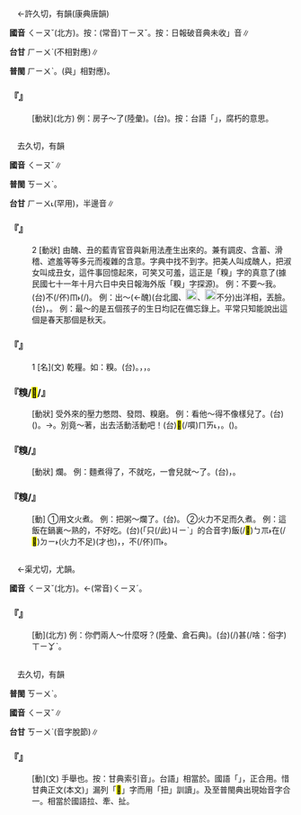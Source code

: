 
=={{ruby|朽|ㄑㄧㄡˇ}}==

　←許久切，有韻{{ruby|＝|ㄒㄧㄡˇ}}(康典唐韻)

'''國音''' <rt>ㄑㄧㄡˇ</rt>(北方)。按：(常音)<rt>ㄒㄧㄡˇ</rt>。按：日報破音典未收{{ruby|「|ㄑㄧㄡˇ}}」音∥

'''台甘''' <rt>ㄏㄧㄨˋ</rt>(不相對應)∥

'''普閩''' <rt>ㄏㄧㄨˋ</rt>。(與{{ruby|「|ㄒㄧㄨ˪}}」相對應)。

    

==='''『{{ruby|朽|ㄑㄧㄡˇ}}』'''===
: [動狀](北方) 例：房子～了(陸彙)。(台){{ruby|厝|ㄘㄨ˪}}{{ruby|<mark>&#xffbd2;</mark>|ㄠ˪}}{{ruby|去|ㄎㄧ˪}}。按：台語「{{ruby|<mark>&#xffbd2;</mark>|ㄠ˪}}」，腐朽的意思。
    

=={{ruby|糗|ㄑㄧㄡˇ}}==

　去久切，有韻

'''國音''' <rt>ㄑㄧㄡˇ</rt>∥

'''普閩''' <rt>ㄎㄧㄨˋ</rt>。

'''台甘''' <rt>ㄏㄧㄨ˪</rt>(罕用)，半邊音∥

    

==='''『{{ruby|糗|ㄑㄧㄡˇ}}』'''===
:2  [動狀] 由醜、丑的藍青官音與新用法產生出來的。兼有調皮、含蓄、滑稽、遮羞等等多元而複雜的含意。字典中找不到字。把美人叫成醜人，把淑女叫成丑女，這件事回憶起來，可笑又可羞，這正是「糗」字的真意了(據民國七十一年十月六日中央日報海外版「糗」字探源)。 例：不要～我。(台)不(/伓)<rt>ㆬ˫</rt>{{ruby|通|ㄊㄤ}}{{ruby|付|ㄏㆦ˫}}(/{{ruby|害|ㄏㄞ˫}}){{ruby|我|ㆣㄨㄞˋ}}{{ruby|漏|ㄌㄠ˫}}{{ruby|氣|ㄎㄨㄧ˪}}。 例：出～(←醜)(台北國{{ruby|語|ㄔ}}、[[File:fa5b.png|20px]]、[[File:fa52.png|20px]]不分)出洋相，丟臉。(台){{ruby|漏|ㄌㄠ˪}}{{ruby|氣|ㄎㄨㄧ˪}}，{{ruby|出|ㄘㄨㆵ}}{{ruby|<mark>&#xffd42;</mark>|ㄙㆲˊ}}。 例：最～的是五個孩子的生日均記在備忘錄上。平常只知能說出這個是春天那個是秋天。
    

==='''『{{ruby|糗|ㄑㄧㄡˇ}}』'''===
:1  [名](文) 乾糧。如：{{ruby|糒|ㄅㄟˋ}}糗。(台){{ruby|乾|ㄉㄚ}}{{ruby|糧|ㄋㄧㆦˊ/ㄋㄧㄨˊ}}。{{ruby|像|ㄑㄧㆫ˫/ㄑㄧㆧ˫}}{{ruby|炒|ㄘㄚˋ}}{{ruby|過|ㄍㆤ˪/ㄍㄨㆤ˪}}{{ruby|丌|ㆤ}}{{ruby|米|ㆠㄧˋ}}{{ruby|粉|ㄏㄨㄣˋ}}，{{ruby|米|ㆠㄧˋ}}{{ruby|麩|ㄏㄨ}}，{{ruby|或|ㄧㄚㆷ ͘}}{{ruby|麵|ㄇㄧ˫}}{{ruby|粉|ㄏㄨㄣˋ}}。
    

==='''『糗/<mark>&#xf9b7c;</mark>/{{ruby|囚|ㄑㄧㄡˇ}}』'''===
: [動狀] 受外來的壓力憋悶、發悶、糗磨。 例：看他～得不像樣兒了。(台){{ruby|看|ㄎㄨㆩ˪}}{{ruby|伊|ㄧ}}{{ruby|鬱|ㄨㆵ}}{{ruby|卒|ㄗㄨㆵ}}{{ruby|到|ㄍㄚㆷ}}{{ruby|無|ㆠㄜˊ}}{{ruby|一|ㄐㄧㆵ ͘}}{{ruby|個|ㆤˊ}}({{ruby|人|ㄌㄤˊ}}){{ruby|款|ㄎㄨㄢˋ}}。→{{ruby|看|ㄎㄨㆩ˪}}{{ruby|伊|ㄧ}}{{ruby|<mark>&#xf9075;</mark>|ㄏㄧㄚㆷ}}{{ruby|恁|ㄌㄧㄣ˪}}{{ruby|鬱|ㄨㆵ}}{{ruby|卒|ㄗㄨㆵ}}{{ruby|真|ㄐㄧㄣ}}{{ruby|可|ㄎㆦˋ}}{{ruby|憐|ㄌㄧㄢˊ/ㄌㄧㄣˊ}}。別竟～著，出去活動活動吧！(台)<mark>&#xffb49;</mark>(/嘪)<rt>ㄇㄞ˪</rt>{{ruby|不|ㄅㄨㆵ}}{{ruby|時|ㄒㄧˊ}}{{ruby|鬱|ㄨㆵ}}{{ruby|踮|ㄉㄧㆰ˪}}{{ruby|厝|ㄘㄨ˪}}{{ruby|內|ㄌㄞ˫}}，{{ruby|小|ㄒㄧㄜˋ}}{{ruby|可|ㄎㄨㄚˋ}}{{ruby|出|ㄘㄨㆵ}}{{ruby|去|ㄎㄧ˪}}{{ruby|行|ㄍㄧㆩˊ}}{{ruby|徙|ㄙㄨㄚˋ}}{{ruby|咧|ㄌㆤ˪}}。({{ruby|運|ㄨㄣ˫}}{{ruby|動|ㄉㆲ˫}}{{ruby|運|ㄨㄣ˫}}{{ruby|動|ㄉㆲ˫}})。
    

==='''『糗/{{ruby|<mark>&#xf9b7c;</mark>|ㄑㄧㄡˇ}}』'''===
: [動狀] 爛{{ruby|糊|·ㄏㄨ}}。 例：麵煮得了，不就吃，一會兒就～了。(台){{ruby|麵|ㄇㄧ˫}}{{ruby|煮|ㄐㄧˋ/ㄗㄨˋ}}{{ruby|好|ㄏㄜˋ}}，{{ruby|若|ㄋㄚ˫}}{{ruby|無|ㆠㄜˊ}}{{ruby|隨|ㄙㄨㄧˊ}}{{ruby|食|ㄐㄧㄚㆷ ͘}}{{ruby|會|ㄨㆤ˫/ㆤ˫}}{{ruby|結|ㄍㄧㄚㆵ}}{{ruby|歸|ㄍㄨㄧ}}{{ruby|丸|ㄨㄢˊ}}{{ruby|糊|ㄍㆦˊ}}{{ruby|糊|ㄍㆦˊ}}。
    

==='''『糗/{{ruby|<mark>&#xf9b7c;</mark>|ㄑㄧㄡˇ}}』'''===
: [動] ①用文火煮。 例：把粥～爛了。(台){{ruby|糜|ㄇㄨㄞˊ}}{{ruby|汨|ㄎㆦㆶ ͘/ㄎㄨㆷ ͘}}{{ruby|到|ㄍㄚ˪}}{{ruby|糊|ㄍㆦˊ}}{{ruby|糊|ㄍㆦˊ}}{{ruby|真|ㄐㄧㄣ}}{{ruby|爛|ㄋㄨㄚ˫}}。 ②火力不足而久煮。 例：這飯在鍋裏～熟的，不好吃。(台){{ruby|<mark>&#xffacb;</mark>|ㄗㆤ}}(「只(/此)<rt>ㄐㄧˋ</rt>{{ruby|個|ㆤˊ}}」的合音字)飯(/<mark>&#xffad1;</mark>)<rt>ㄅㆭ˫</rt>在(/<mark>&#xf9853;</mark>)<rt>ㄉㄧ˫</rt>{{ruby|鼎|ㄉㄧㆩˋ}}{{ruby|裏|ㄌㄧㄣ˪}}{{ruby|汨|ㄎㄨㆷ ͘}}(火力不足){{ruby|真|ㄐㄧㄣ}}{{ruby|久|ㄍㄨˋ}}{{ruby|則|ㄐㄧㄚㆷ}}(才也){{ruby|熟|ㄒㄧㆤㆶ ͘}}{{ruby|丌|ㆤ}}，{{ruby|黏|ㄌㄧㆰˊ}}{{ruby|歸|ㄍㄨㄧ}}{{ruby|塊|ㄉㆤ˪}}{{ruby|糊|ㄍㆦˊ}}{{ruby|糊|ㄍㆦˊ}}，不(/伓)<rt>ㆬ˫</rt>{{ruby|好|ㄏㄜˋ}}{{ruby|食|ㄐㄧㄚㆷ ͘}}。
    

=={{ruby|求|ㄑㄧㄡˇ}}==

　←渠尤切，尤韻{{ruby|＝|ㄑㄧㄡˊ}}。

'''國音''' <rt>ㄑㄧㄡˇ</rt>(北方)。←(常音)<rt>ㄑㄧㄡˊ</rt>。

    

==='''『{{ruby|求|ㄑㄧㄡˇ}}』'''===
: [動](北方) 例：你們兩人～什麼呀？(陸彙、倉石典)。(台){{ruby|您|ㄌㄧㄣˋ}}{{ruby|兩|ㄋㆭ˫}}{{ruby|個|ㆤˊ}}{{ruby|人|ㄌㄤˊ}}{{ruby|是|ㄒㄧ˫}}{{ruby|<mark>&#xffa49;</mark>|ㆠㆤㆷ/ㆠㄨㆤㆷ ͘}}{{ruby|討|ㄊㄜˋ}}({{ruby|愛|ㄞ˪}}/{{ruby|要|ㄧㄠ}}{{ruby|求|ㄍㄧㄨˊ}})甚(/啥：俗字)<rt>ㄒㄧㆩˋ</rt>{{ruby|貨|ㄏㄨㆤ˪/ㄏㆤ˪}}{{ruby|咧|ㄌㆤ˪}}。
    

=={{ruby|<mark>&#xffca6;</mark>|ㄑㄧㄡˇ}}==

　去久切，有韻

'''普閩''' <rt>ㄎㄧㄨˋ</rt>。

'''國音''' <rt>ㄑㄧㄡˇ</rt>∥

'''台甘''' <rt>ㄎㄧㄨˋ</rt>(音字脫節)∥

    

==='''『{{ruby|<mark>&#xffca6;</mark>|ㄑㄧㄡˇ}}』'''===
: [動](文) 手舉也。按：甘典索引音{{ruby|「|ㄎㄧㄨˋ}}」。台語{{ruby|「|ㄎㄧㄨˋ}}」相當於。國語「{{ruby|揪|ㄐㄧㄡ}}」，正合用。惜甘典正文(本文){{ruby|「|ㄎㄧㄨˋ}}」漏列「<mark>&#xffca6;</mark>」字而用「扭」訓讀{{ruby|「|ㄎㄧㄨˋ}}」。及至普閩典出現始音字合一。相當於國語拉、牽、扯。
    
